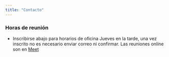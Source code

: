 ```yaml
---
title: "Contacto"
---
```


### Horas de reunión

- Inscribirse abajo para horarios de oficina Jueves en la tarde, una vez inscrito no es necesario enviar correo ni confirmar. Las reuniones online son en [Meet](https://meet.google.com/yan-ghpc-yge) 


<!-- Calendly inline widget begin -->
<div class="calendly-inline-widget" data-url="https://calendly.com/juan_castillo/horasofi" style="min-width:320px;height:1280px;"></div>
<script type="text/javascript" src="https://assets.calendly.com/assets/external/widget.js"></script>
<!-- Calendly inline widget end -->

